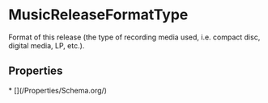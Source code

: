 
# MusicReleaseFormatType

Format of this release (the type of recording media used, i.e. compact disc, digital media, LP, etc.).

## Properties

<Grid>
* [](/Properties/Schema.org/)

</Grid>

